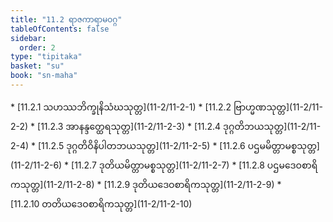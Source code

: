 ```yaml
---
title: "11.2 ရာဇကာရာမဝဂ္ဂ"
tableOfContents: false
sidebar:
  order: 2
type: "tipitaka"
basket: "su"
book: "sn-maha"
---
```



<DynamicBreadcrumb />



<TableOfContents book="sn-maha" section="11.2">
* [11.2.1 သဟဿဘိက္ခုနိသံဃသုတ္တ](11-2/11-2-1)
* [11.2.2 ဗြာဟ္မဏသုတ္တ](11-2/11-2-2)
* [11.2.3 အာနန္ဒတ္ထေရသုတ္တ](11-2/11-2-3)
* [11.2.4 ဒုဂ္ဂတိဘယသုတ္တ](11-2/11-2-4)
* [11.2.5 ဒုဂ္ဂတိဝိနိပါတဘယသုတ္တ](11-2/11-2-5)
* [11.2.6 ပဌမမိတ္တာမစ္စသုတ္တ](11-2/11-2-6)
* [11.2.7 ဒုတိယမိတ္တာမစ္စသုတ္တ](11-2/11-2-7)
* [11.2.8 ပဌမဒေဝစာရိကသုတ္တ](11-2/11-2-8)
* [11.2.9 ဒုတိယဒေဝစာရိကသုတ္တ](11-2/11-2-9)
* [11.2.10 တတိယဒေဝစာရိကသုတ္တ](11-2/11-2-10)
</TableOfContents>
